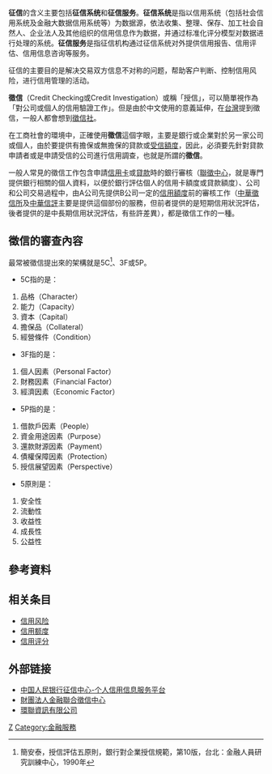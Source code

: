 {{refimprove|time=2018-04-23T12:46:37+00:00}}
{{globalize|time=2017-07-31T14:17:59+00:00}}

'''征信'''的含义主要包括'''征信系统'''和'''征信服务'''。'''征信系统'''是指以信用系统（包括社会信用系统及金融大数据信用系统等）为数据源，依法收集、整理、保存、加工社会自然人、企业法人及其他组织的信用信息作为数据，并通过标准化评分模型对数据进行处理的系统。'''征信服务'''是指征信机构通过征信系统对外提供信用报告、信用评估、信用信息咨询等服务。

征信的主要目的是解决交易双方信息不对称的问题，帮助客户判断、控制信用风险，进行信用管理的活动。

'''徵信'''（Credit Checking或Credit Investigation）或稱「授信」，可以簡單視作為「對公司或個人的信用驗證工作」。但是由於中文使用的意義延伸，在[[台灣|台灣]]提到徵信，一般人都會想到[[徵信社|徵信社]]。

在工商社會的環境中，正確使用'''徵信'''這個字眼，主要是銀行或企業對於另一家公司或個人，由於要提供有擔保或無擔保的貸款或[[受信額度|受信額度]]，因此，必須要先針對貸款申請者或是申請受信的公司進行信用調查，也就是所謂的'''徵信'''。

一般人常見的徵信工作包含申請[[信用卡|信用卡]]或[[貸款|貸款]]時的銀行審核（[[聯徵中心|聯徵中心]]，就是專門提供銀行相關的個人資料，以便於銀行評估個人的信用卡額度或貸款額度）、公司和公司交易過程中，由A公司先提供B公司一定的[[信用額度|信用額度]]前的審核工作（[[中華徵信所|中華徵信所]]及[[中華信評|中華信評]]主要是提供這個部份的服務，但前者提供的是短期信用狀況評估，後者提供的是中長期信用狀況評估，有些許差異），都是徵信工作的一種。

== 徵信的審查內容 ==
最常被徵信提出來的架構就是5C<ref>簡安泰，授信評估五原則，銀行對企業授信規範，第10版，台北：金融人員研究訓練中心，1990年</ref>、3F或5P。

*5C指的是：
#品格（Character）
#能力（Capacity）
#資本（Capital）
#擔保品（Collateral）
#經營條件（Condition）

*3F指的是：
#個人因素（Personal Factor）
#財務因素（Financial Factor）
#經濟因素（Economic Factor）

*5P指的是：
#借款戶因素（People）
#資金用途因素（Purpose）
#還款財源因素（Payment）
#債權保障因素（Protection）
#授信展望因素（Perspective）

*5原則是：
#安全性
#流動性
#收益性
#成長性
#公益性

==參考資料==
<div class="references-small">
<references />
</div>

==相关条目==
*[[信用风险|信用风险]]
*[[信用额度|信用额度]]
*[[信用评分|信用评分]]

== 外部链接 ==
*[https://ipcrs.pbccrc.org.cn/ 中国人民银行征信中心-个人信用信息服务平台] {{Wayback|url=https://ipcrs.pbccrc.org.cn/ |date=20220207200212 }}
*[https://www.jcic.org.tw/ 財團法人金融聯合徵信中心] {{Wayback|url=https://www.jcic.org.tw/ |date=20120510193822 }}
*[https://www.transunion.hk/zh/ 環聯資訊有限公司] {{Wayback|url=https://www.transunion.hk/zh/ |date=20220203010841 }}

[[Category:信用|Z]]
[[Category:金融服務|Category:金融服務]]